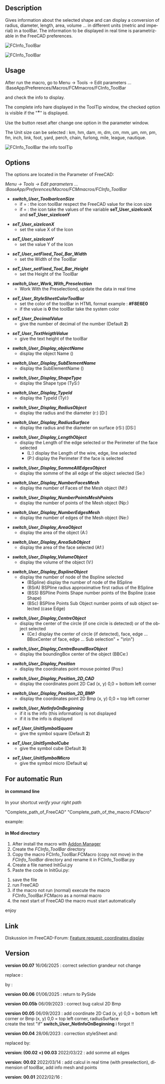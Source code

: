 <languages/>

<div lang="en" dir="ltr" class="mw-content-ltr">
{{Macro
|Name=Macro FCCInfo ToolBar
|Icon=FCInfoToolBar.png
|Description=Gives information about the selected shape and can display a conversion of radius, diameter, length, area, volume ... in different units (metric and imperial) in a toolBar. The information to be displayed in real time is parametrizable in the Parameter of FreeCAD.
|Author=Mario52
|Version=00.07
|Date=2025/06/16
|FCVersion=0.18 and more
|Download=[https://wiki.freecad.org/images/9/9d/FCInfoToolBar.png ToolBar Icon]
|SeeAlso=[[Arch_Survey|Arch Survey]], [[Macro_FCInfo|Macro FCInfo]], [[Macro_FCInfoGlass|Macro FCInfoGlass]]
}}
</div>

<div lang="en" dir="ltr" class="mw-content-ltr">
==Description==
</div>

<div lang="en" dir="ltr" class="mw-content-ltr">
Gives information about the selected shape and can display a conversion of radius, diameter, length, area, volume ... in different units (metric and imperial) in a toolBar. The information to be displayed in real time is parametrizable in the FreeCAD preferences.
</div>

{{Codeextralink|https://gist.githubusercontent.com/mario52a/e382adbe41747788ad15a18eb206a872/raw/2fbf7ea13a1c2f8af616d7368e43f188334e4559/FCInfo_ToolBar.FCMacro}}

<div lang="en" dir="ltr" class="mw-content-ltr">
[[Image:Macro_FCInfo_ToolBar_00.png|FCInfo_ToolBar]]
{{Caption|FCInfo_ToolBar}}
</div>

<div lang="en" dir="ltr" class="mw-content-ltr">
[[File:FCInfo_ToolBar_Animate01.gif|FCInfo_ToolBar]]
{{Caption|FCInfo ToolBar in action}}
</div>

<div lang="en" dir="ltr" class="mw-content-ltr">
==Usage==
</div>

<div lang="en" dir="ltr" class="mw-content-ltr">
After run the macro, go to Menu → Tools → Edit parameters ... :BaseApp/Preferences/Macros/FCMmacros/FCInfo_ToolBar
</div>

<div lang="en" dir="ltr" class="mw-content-ltr">
and check the info to display.
</div>

<div lang="en" dir="ltr" class="mw-content-ltr">
The complete info hare displayed in the ToolTip window, the checked option is visible if the "<big>*</big>" is displayed.
</div>

<div lang="en" dir="ltr" class="mw-content-ltr">
Use the button reset after change one option in the parameter window.
</div>

<div lang="en" dir="ltr" class="mw-content-ltr">
The Unit size can be selected :
km, hm, dam, m, dm, cm, mm, µm, nm, pm, fm, inch, link, foot, yard, perch, chain, furlong, mile, league, nautique.
</div>

<div lang="en" dir="ltr" class="mw-content-ltr">
[[Image:Macro_FCInfo_ToolBar_01.png|FCInfo_ToolBar the info toolTip]]
{{Caption|FCInfo_ToolBar the info toolTip}}
</div>

<div lang="en" dir="ltr" class="mw-content-ltr">
==Options==
</div>

<div lang="en" dir="ltr" class="mw-content-ltr">
The options are located in the Parameter of FreeCAD:
</div>

<div lang="en" dir="ltr" class="mw-content-ltr">
''Menu → Tools → Edit parameters ... :BaseApp/Preferences/Macros/FCMmacros/FCInfo_ToolBar''
</div> 

<div lang="en" dir="ltr" class="mw-content-ltr">
*'''''switch_User_ToolbarIconSize'''''
** if = {{FALSE}}: the icon toolBar respect the FreeCAD value for the icon size
** if = {{TRUE}}: the icon take the values of the variable '''seT_User_sizeIconX''' and '''seT_User_sizeIconY'''
</div>

<div lang="en" dir="ltr" class="mw-content-ltr">
*'''''seT_User_sizeIconX'''''
**set the value X of the Icon
</div>

<div lang="en" dir="ltr" class="mw-content-ltr">
*'''''seT_User_sizeIconY'''''
**set the value Y of the Icon
</div>

<div lang="en" dir="ltr" class="mw-content-ltr">
*'''''seT_User_setFixed_Tool_Bar_Width'''''
**set the Width of the ToolBar
</div>

<div lang="en" dir="ltr" class="mw-content-ltr">
*'''''seT_User_setFixed_Tool_Bar_Height'''''
**set the Height of the ToolBar
</div>

<div lang="en" dir="ltr" class="mw-content-ltr">
*'''''switch_User_Work_With_Preselection'''''
**Work With the Preselectiond, update the data in real time
</div>

<div lang="en" dir="ltr" class="mw-content-ltr">
*'''''seT_User_StyleSheetColorToolBar'''''
**set the color of the toolBar in HTML format example : '''#F8E6E0'''
**if the value is '''0''' the toolBar take the system color
</div> 

<div lang="en" dir="ltr" class="mw-content-ltr">
*'''''seT_User_DecimalValue'''''
**give the number of decimal of the number (Default '''2''')
</div>

<div lang="en" dir="ltr" class="mw-content-ltr">
*'''''seT_User_TextHeigthValue'''''
**give the text height of the toolBar
</div>

<div lang="en" dir="ltr" class="mw-content-ltr">
*'''''switch_User_Display_objectName'''''
** display the object Name ()
</div>

<div lang="en" dir="ltr" class="mw-content-ltr">
*'''''switch_User_Display_SubElementName'''''
**display the SubElementName ()
</div>

<div lang="en" dir="ltr" class="mw-content-ltr">
*'''''switch_User_Display_ShapeType'''''
**display the Shape type (TyS:)
</div>

<div lang="en" dir="ltr" class="mw-content-ltr">
*'''''switch_User_Display_TypeId'''''
**display the TypeId (TyI:)
</div>

<div lang="en" dir="ltr" class="mw-content-ltr">
*'''''switch_User_Display_RadiusObject'''''
**display the radius and the diameter (r:) [D:]
</div>

<div lang="en" dir="ltr" class="mw-content-ltr">
*'''''switch_User_Display_RadiusSurface'''''
**display the radius and the diameter on surface (rS:) [DS:]
</div>

<div lang="en" dir="ltr" class="mw-content-ltr">
*'''''switch_User_Display_LengthObject'''''
**display the Length of the edge selected or the Perimeter of the face selected 
***(L:) display the Length of the wire, edge, line selected
***(P:) display the Perimeter if the face is selected
</div>

<div lang="en" dir="ltr" class="mw-content-ltr">
*'''''switch_User_Display_SommeAllEdgesObject'''''
**display the somme of the all edge of the object selected (Se:)
</div>

<div lang="en" dir="ltr" class="mw-content-ltr">
*'''''switch_User_Display_NumberFacesMesh'''''
**display the number of Faces of the Mesh object (Nf:)
</div>

<div lang="en" dir="ltr" class="mw-content-ltr">
*'''''switch_User_Display_NumberPointsMeshPoints'''''
**display the number of points of the Mesh object (Np:)
</div>

<div lang="en" dir="ltr" class="mw-content-ltr">
*'''''switch_User_Display_NumberEdgesMesh'''''
**display the number of edges of the Mesh object (Ne:)
</div>

<div lang="en" dir="ltr" class="mw-content-ltr">
*'''''switch_User_Display_AreaObject'''''
**display the area of the object (A:)
</div>

<div lang="en" dir="ltr" class="mw-content-ltr">
*'''''switch_User_Display_AreaSubObject'''''
**display the area of the face selected (Af:)
</div>

<div lang="en" dir="ltr" class="mw-content-ltr">
*'''''switch_User_Display_VolumeObject'''''
**display the volume of the object (V:)
</div>

<div lang="en" dir="ltr" class="mw-content-ltr">
*'''''switch_User_Display_BsplineObject'''''
**display the number of node of the Bspline selected
***(BSpline) display the number of node of the BSpline
***(BSrA) BSPline radius approximative first radius of the BSpline
***(BSS) BSPline Points Shape number points of the Bspline (case Shape)
***(BSc) BSPline Points Sub Object number points of sub object selected (case Edge)
</div>

<div lang="en" dir="ltr" class="mw-content-ltr">
*'''''switch_User_Display_CentreObject'''''
**display the center of the circle (if one circle is detected) or of the object selected
***(Ce:) display the center of circle (if detected), face, edge ... BBoxCenter of face, edge ... Sub selection" + "\n\n")
</div>

<div lang="en" dir="ltr" class="mw-content-ltr">
*'''''switch_User_Display_CentreBoundBoxObject'''''
**display the boundingBox center of the object (BBCe:)
</div>

<div lang="en" dir="ltr" class="mw-content-ltr">
*'''''switch_User_Display_Position'''''
**display the coordinates point mouse pointed (Pos:)
</div>

<div lang="en" dir="ltr" class="mw-content-ltr">
*'''''switch_User_Display_Position_2D_CAD'''''
**display the coordinates point 2D Cad (x, y) 0,0 = bottom left corner
</div>

<div lang="en" dir="ltr" class="mw-content-ltr">
*'''''switch_User_Display_Position_2D_BMP'''''
**display the coordinates point 2D Bmp (x, y) 0,0 = top left corner
</div>

<div lang="en" dir="ltr" class="mw-content-ltr">
*'''''switch_User_NotInfoOnBeginning'''''
**if it is {{FALSE}} the info (this information) is not displayed
**if it is {{TRUE}} the info is displayed
</div>

<div lang="en" dir="ltr" class="mw-content-ltr">
*'''''seT_User_UnitSymbolSquare'''''
**give the symbol square (Default '''2''')
</div>

<div lang="en" dir="ltr" class="mw-content-ltr">
*'''''seT_User_UnitSymbolCube'''''
**give the symbol cube (Default '''3''')
</div>

<div lang="en" dir="ltr" class="mw-content-ltr">
*'''''seT_User_UnitSymbolMicro'''''
**give the symbol micro (Default '''u''')
</div>

<div lang="en" dir="ltr" class="mw-content-ltr">
==For automatic Run==
</div>

<div lang="en" dir="ltr" class="mw-content-ltr">
====in command line====
</div>

<div lang="en" dir="ltr" class="mw-content-ltr">
In your shortcut ''verify your right path''
</div>

<div lang="en" dir="ltr" class="mw-content-ltr">
"Complete_path_of_FreeCAD" "Complete_path_of_the_macro.FCMacro"
</div>

<div lang="en" dir="ltr" class="mw-content-ltr">
example:
</div>

{{Code|code=
"C:/FreeCAD_0.20.26858_Win-LPv12.5.4_vc17.x-x86-64/bin/FreeCAD.exe" "C:/Users/User/AppData/Roaming/FreeCAD/Macro/FCInfo_ToolBar.FCMacro"
}}

<div lang="en" dir="ltr" class="mw-content-ltr">
==== in Mod directory ====
</div>

<div lang="en" dir="ltr" class="mw-content-ltr">
#After install the macro with [[Std_AddonMgr|Addon Manager]]
#Create the ''FCInfo_ToolBar'' directory
#Copy the macro FCInfo_ToolBar.FCMacro (copy not move) in the ''FCInfo_ToolBar'' directory and rename it in FCInfo_ToolBar.py
#Create a file named InitGui.py
#Paste the code in InitGui.py:
</div>

{{Code|code=
#### FC Version: 0.1 #16/02/2022
#### Mario52
#### FCInfo_ToolBar : mini FCInfo ####
#
import importlib
from importlib import reload
import FreeCAD, FreeCADGui
App = FreeCAD
Gui = FreeCADGui

<!--T:46-->
switch_User_NotRunAuto = FreeCAD.ParamGet("User parameter:BaseApp/Preferences/Macros/FCMmacros/FCInfo_ToolBar").GetBool("switch_User_NotRunAuto")
## switch_User_NotRunAuto 0 (False) = run the macro in begin
## switch_User_NotRunAuto 1 (True)  = not run automatic the macro

<!--T:47-->
if switch_User_NotRunAuto == False:
    import FCInfo_ToolBar
    #reload(FCInfo_ToolBar)
    FreeCAD.ParamGet("User parameter:BaseApp/Preferences/Macros/FCMmacros/FCInfo_ToolBar").SetBool("switch_User_NotRunAuto", False)
    #FreeCAD.Console.PrintMessage("InitGui Ok FCInfo_ToolBar" + "\n")
}}

<div lang="en" dir="ltr" class="mw-content-ltr">
#save the file
#run FreeCAD
#if the macro not run (normal) execute the macro FCInfo_ToolBar.FCMacro as a normal macro
#the next start of FreeCAD the macro must start automatically
enjoy
</div>

<div lang="en" dir="ltr" class="mw-content-ltr">
==Link==
</div>

Diskussion im FreeCAD-Forum: [https://forum.freecad.org/viewtopic.php?f=8&t=66294 Feature request: coordinates display]

<div lang="en" dir="ltr" class="mw-content-ltr">
==Version==
</div>

<div lang="en" dir="ltr" class="mw-content-ltr">
'''version 00.07''' 16/06/2025 : correct selection grandeur not change
</div> 

<div lang="en" dir="ltr" class="mw-content-ltr">
replace :
</div>

{{Code|code=
    QtCore.QObject.connect(comboBox_ToolBar, QtCore.SIGNAL("currentIndexChanged(QString)"), SIGNAL_comboBox_Changed)
}}

<div lang="en" dir="ltr" class="mw-content-ltr">
by :
</div>

{{Code|code=
    comboBox_ToolBar.currentTextChanged.connect(SIGNAL_comboBox_Changed)
}}

<div lang="en" dir="ltr" class="mw-content-ltr">
'''version 00.06''' 01/06/2025 : return to PySide
</div>

<div lang="en" dir="ltr" class="mw-content-ltr">
'''version 00.05b''' 06/09/2023 : correct bug calcul 2D Bmp
</div>

<div lang="en" dir="ltr" class="mw-content-ltr">
'''version 00.05''' 06/09/2023 : add coordinate 2D Cad (x, y) 0,0 = bottom left corner or Bmp  (x, y) 0,0 = top left corner, radiusSurface<br>create the test "if" '''switch_User_NotInfoOnBeginning''' i forgot !!
</div>

<div lang="en" dir="ltr" class="mw-content-ltr">
'''version 00.04''' 28/06/2023 : correction styleSheet and:
</div>

{{Code|code=
                        sommeEdgesSTR = str(sommeEdges)
}}
<div lang="en" dir="ltr" class="mw-content-ltr">
replaced by:
</div>
{{Code|code=
                        sommeEdgesSTR = str(round(sommeEdges * uniteM, seT_User_DecimalValue)) + " " + uniteMs
}}

<div lang="en" dir="ltr" class="mw-content-ltr">
'''version: (00.02 +) 00.03''' 2022/03/22 : add somme all edges
</div>

<div lang="en" dir="ltr" class="mw-content-ltr">
'''version: 00.02''' 2022/03/14 : add calcul in real time (with preselection), dimension of toolBar, add info mesh and points
</div>

<div lang="en" dir="ltr" class="mw-content-ltr">
'''version: 00.01''' 2022/02/16 :
</div>